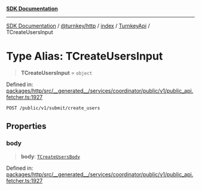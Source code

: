 [**SDK Documentation**](../../../../../../README.mdx)

***

[SDK Documentation](../../../../../../packages.mdx) / [@turnkey/http](../../../../README.mdx) / [index](../../../README.mdx) / [TurnkeyApi](../README.mdx) / TCreateUsersInput

# Type Alias: TCreateUsersInput

> **TCreateUsersInput** = `object`

Defined in: [packages/http/src/\_\_generated\_\_/services/coordinator/public/v1/public\_api.fetcher.ts:1927](https://github.com/tkhq/sdk/blob/3a88af7d1d927c6022706911d6af0f92f1440e00/packages/http/src/__generated__/services/coordinator/public/v1/public_api.fetcher.ts#L1927)

`POST /public/v1/submit/create_users`

## Properties

### body

> **body**: [`TCreateUsersBody`](TCreateUsersBody.mdx)

Defined in: [packages/http/src/\_\_generated\_\_/services/coordinator/public/v1/public\_api.fetcher.ts:1927](https://github.com/tkhq/sdk/blob/3a88af7d1d927c6022706911d6af0f92f1440e00/packages/http/src/__generated__/services/coordinator/public/v1/public_api.fetcher.ts#L1927)
